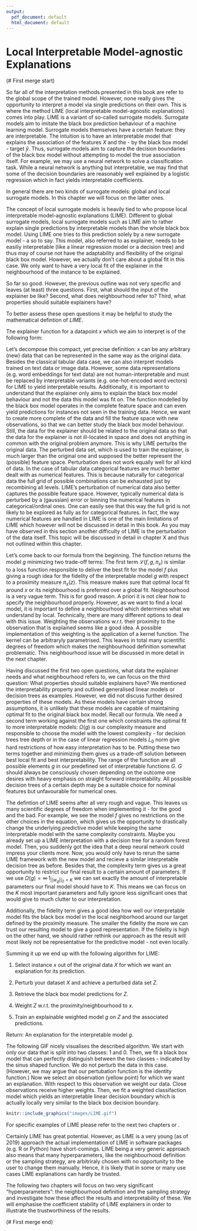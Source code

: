 ```yaml
---
output:
  pdf_document: default
  html_document: default
---
```

# Local Interpretable Model-agnostic Explanations

(# First merge start)

So far all of the interpretation methods presented in this book are refer to the global scope of the trained model.
However, none really gives the opportunity to interpret a model via single predictions on their own.
This is where the method LIME (local interpretable model-agnostic explanations) comes into play.
LIME is a variant of so-called surrogate models.
Surrogate models aim to imitate the black box prediction behaviour of a machine learning model. 
Surrogate models themselves have a certain feature: they are interpretable.
The intuition is to have an interpretable model that explains the association of the features $X$ and the - by the black box model - \emph{predicted} target $\hat{y}$.
Thus, surrogate models aim to capture the decision boundaries of the black box model without attempting to model the true association itself.
For example, we may use a neural network to solve a classification task.
While a neural network is anything but interpretable, we may find that some of the decision boundaries are reasonably well explained by a logistic regression which in fact yields interpretable coefficients.

In general there are two kinds of surrogate models: global and local surrogate models.
In this chapter we will focus on the latter ones.

The concept of local surrogate models is heavily tied to \cite{LIME} who propose local interpretable model-agnostic explanations (LIME). 
Different to global surrogate models, local surrogate models such as LIME aim to rather explain single predictions by interpretable models than the whole black box model.
Using LIME one tries to \emph{locally interpret} this prediction solely by a new surrogate model - a \emph{model-agnostic explanation} so to say. 
This model, also referred to as explainer, needs to be easiliy interpretable (like a linear regression model or a decision tree) and thus may of course not have the adaptability and flexibility of the original black box model.
However, we actually don't care about a global fit in this case.
We only want to have a very local fit of the explainer in the neighbourhood of the instance to be explained. 

So far so good. 
However, the previous outline was not very specific and leaves (at least) three questions.
First, what should the input of the explainer be like?
Second, what does neighbourhood refer to?
Third, what properties should suitable explainers have?

To better assess these open questions it may be helpful to study the mathematical defintion of $LIME$.

The explainer function for a datapoint $x$ which we aim to interpret is of the following form:

\begin{equation}
  explainer\left(x\right) = arg\,min_{g \epsilon G} \,\mathcal{L}\left(f, g, \pi_x \right) + \Omega\left(g\right)
\end{equation}

Let's decompose this compact, yet precise definition:
$x$ can be any arbitrary (new) data that can be represented in the same way as the original data.
Besides the classical tabular data case, we can also interpret models trained on text data or image data. 
However, some data representations (e.g. word embeddings for text data) are not human-interpretable and must be replaced by interpretable variants (e.g. one-hot-encoded word vectors) for LIME to yield interpretable results.
Additionally, it is important to understand that the explainer only aims to explain the black box model behaviour and not the data this model was fit on.
The function modelled by the black box model operates in the complete feature space and can even yield predictions for instances not seen in the training data.
Hence, we want to create more complete \emph{grid} of the data and fill the feature space with new observations, so that we can better study the black box model behaviour.
Still, the data for the explainer should be related to the original data so that the data for the explainer is not ill-located in space and does not anything in common with the original problem anymore.
This is why LIME perturbs the original data.
The perturbed data set, which is used to train the explainer, is much larger than the original one and supposed the better represent the (possible) feature space.
Perturbation does not work equally well for all kind of data.
In the case of tabular data categorical features are much better dealt with as numerical features.
This is because naturally for categorical data the full grid of possible combinations can be exhausted just by recombining all levels.
LIME's perturbation of numerical data also better captures the possible feature space. 
However, typically numerical data is perturbed by a (gaussian) error or binning the numerical features in categorical/ordinal ones.
One can easily see that this way the full grid is not likely to be explored as fully as for categorical features.
In fact, the way numerical features are handled in LIME is one of the main limitations of LIME which however will not be discussed in detail in this book.
As you may have observed in this section another difficulty of LIME is the perturbation of the data itself.
This topic will be discussed in detail in chapter X and thus not  outlined within this chapter.

Let's come back to our formula from the beginning.
The function returns the model $g$ minimizing two trade-off terms: 
The first term $\mathcal{L}\left(f, g, \pi_x \right)$ is similar to a loss function responsible to deliver the best fit for the model $f$ plus giving a rough idea for the fidelity of the interpretable model $g$ with respect to a proximity measure $\pi_x(z)$.
This measure makes sure that optimal local fit around $x$ or its neighbourhood is preferred over a global fit.
Neighbourhood is a very vague term.
This is for good reason.
A priori it is not clear how to specify the neighbourhood properly.
However, as we want to find a local model, it is important to define a neighbourhood which determines what we understand by local.
Technically, there are many different options to deal with this issue.
Weighting the observations w.r.t. their proximity to the observation that is explained seems like a good idea.
A possible implementation of this weighting is the application of a kernel function.
The kernel can be arbitraryly parametrised.
This leaves in total many scientific degrees of freedom which makes the neighbourhood definition somewhat problematic.
This neighbourhood issue will be discussed in more detail in the next chapter.

Having discussed the first two open questions, what data the explainer needs and what neighbourhood refers to, we can focus on the third question:
What properties should suitable explainers have?
We mentioned the interpretability property and outlined generalised linear models or decision trees as examples.
However, we did not discuss further desired properties of these models.
As these models have certain strong assumptions, it is unlikely that these models are capable of maintaining optimal fit to the original black box model. 
Recall our formula.
We need a second term working against the first one which constraints the optimal fit to more interpretable models: 
$\Omega\left(g\right)$ is our complexity measure and responsible to choose the model with the lowest complexity - for decision trees tree depth or in the case of linear regression models $L_0$ norm give hard restrictions of how easy interpretation has to be. 
Putting these two terms together and minimizing them gives us a trade-off solution between best local fit and best interpretability. 
The range of the function are all possible elements $g$ in our predefined set of interpretable functions $G$. 
$G$ should always be consciously chosen depending on the outcome one desires with heavy emphasis on straight forward interpretability.
All possible decision trees of a certain depth may be a suitable choice for nominal features but unfavourable for numerical ones.

The defintion of LIME seems after all very rough and vague.
This leaves us many scientific degrees of freedom when implementing it - for the good and the bad.
For example, we see the model $f$ gives no restrictions on the other choices in the equation, which gives us the opportunity to drastically change the underlying predictive model while keeping the same interpretable model with the same complexity constraints. 
Maybe you already set up a LIME interpretation with a decision tree for a random forest model.
Then, you suddenly got the idea that a deep neural network could impress your clients more.
Now, you would only have to rerun the same LIME framework with the new model and recieve a similar interpretable decision tree as before.
Besides that, the complexity term gives us a great opportunity to restrict our final result to a certain amount of parameters. 
If we use $\Omega(g) = \infty \, 1_{||w_g||_0<K}$ we can set exactly the amount of interpretable parameters our final model should have to $K$. 
This means we can focus on the $K$ most important parameters and fully ignore less significant ones that would give to much clutter to our interpretation.

[//]: # <> Meiner Meinung nach: der Absatz ist verwirrend. Die Idee ist super aber es kommt nicht so ganz rüber. 

Additionally, the fidelity term gives a good idea how well our interpretable model fits the black box model in the local neighborhood around our target defined by the proximity measure. 
The smaller the fidelity the more we can trust our resulting model to give a good representation. 
If the fidelity is high on the other hand, we should rather rethink our approach as the result will most likely not be representative for the predictive model - not even locally.

Summing it up we end up with the following algorithm for LIME:

1. Select instance $x$ out of the original data $X$ for which we want an explanation for its prediction.

2. Perturb your dataset $X$ and achieve a perturbed data set $Z$. 

3. Retrieve the black box model predictions for $Z$.

4. Weight $Z$ w.r.t. the proximity/neighbourhood to $x$.

5. Train an explainable weighted model $g$ on $Z$ and the associated predictions.

Return: An explanation for the interpretable model $g$.

The following GIF nicely visualises the described algorithm.
We start with only our data that is split into two classes: 1 and 0.
Then, we fit a black box model that can perfectly distinguish between the two classes - indicated by the sinus shaped function.
We do not perturb the data  in this case.
(However, we may argue that our pertubation function is the identity function.)
Now we select an observation (yellow point) for which we want an explanation.
With respect to this observation we weight our data.
Close observations receive higher weights.
Then, we fit a weighted classifaction model which yields an interpretable linear decision boundary which is actually locally very similar to the black box decision boundary.

```r
knitr::include_graphics("images/LIME.gif")
```

For specific examples of LIME please refer to the next two chapters or \cite{Molnar}.

Certainly LIME has great potential.
However, as LIME is a very young (as of 2019) approach the actual implementation of LIME in software packages (e.g. R or Python) have short-comings.
LIME being a very generic approach also means that many hyperparameters, like the neighbourhood definition or the sampling strategy, are arbitriraly chosen with no opportunity to the user to change them manually.
Hence, it is likely that in some or many use cases LIME explanations can hardly be trusted.

The following two chapters will focus on two very significant "hyperparameters": the neighbourhood definition and the sampling strategy and investigate how these affect the results and interpretability of these.
We will emphasise the coefficient stability of LIME explainers in order to illustrate the trustworthiness of the results.

(# First merge end)